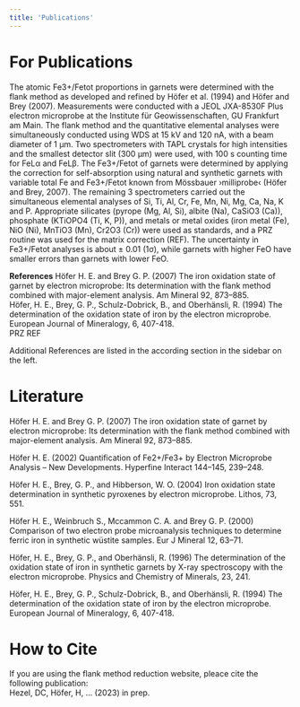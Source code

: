 ```yaml
---
title: 'Publications'
---
```


# For Publications
The atomic Fe3+/Fetot proportions in garnets were determined with the flank method as developed and refined by Höfer et al. (1994) and Höfer and Brey (2007). Measurements were conducted with a JEOL JXA-8530F Plus electron microprobe at the Institute für Geowissenschaften, GU Frankfurt am Main. The flank method and the quantitative elemental analyses were simultaneously conducted using WDS at 15 kV and 120 nA, with a beam diameter of 1 μm. Two spectrometers with TAPL crystals for high intensities and the smallest detector slit (300 μm) were used, with 100 s counting time for FeLα and FeLβ. The Fe3+/Fetot of garnets were determined by applying the correction for self-absorption using natural and synthetic garnets with variable total Fe and Fe3+/Fetot known from Mössbauer ›milliprobe‹ (Höfer and Brey, 2007). The remaining 3 spectrometers carried out the simultaneous elemental analyses of Si, Ti, Al, Cr, Fe, Mn, Ni, Mg, Ca, Na, K and P. Appropriate silicates (pyrope (Mg, Al, Si), albite (Na), CaSiO3 (Ca)), phosphate (KTiOPO4 (Ti, K, P)), and metals or metal oxides (iron metal (Fe), NiO (Ni), MnTiO3 (Mn), Cr2O3 (Cr)) were used as standards, and a PRZ routine was used for the matrix correction (REF). The uncertainty in Fe3+/Fetot analyses is about ± 0.01 (1σ), while garnets with higher FeO have smaller errors than garnets with lower FeO.


**References**
Höfer H. E. and Brey G. P. (2007) The iron oxidation state of garnet by electron microprobe: Its determination with the flank method combined with major-element analysis. Am Mineral 92, 873–885.\
Höfer, H. E., Brey, G. P., Schulz-Dobrick, B., and Oberhänsli, R. (1994) The determination of the oxidation state of iron by the electron microprobe. European Journal of Mineralogy, 6, 407-418.\
PRZ REF

Additional References are listed in the according section in the sidebar on the left.


# Literature

Höfer H. E. and Brey G. P. (2007) The iron oxidation state of garnet by electron microprobe: Its determination with the flank method combined with major-element analysis. Am Mineral 92, 873–885.

Höfer H. E. (2002) Quantification of Fe2+/Fe3+ by Electron Microprobe Analysis – New Developments. Hyperfine Interact 144–145, 239–248.

Höfer H. E., Brey, G. P., and Hibberson, W. O. (2004) Iron oxidation state determination in synthetic pyroxenes by electron microprobe. Lithos, 73, 551.

Höfer H. E., Weinbruch S., Mccammon C. A. and Brey G. P. (2000) Comparison of two electron probe microanalysis techniques to determine ferric iron in synthetic wüstite samples. Eur J Mineral 12, 63–71.

Höfer, H. E., Brey, G. P., and Oberhänsli, R. (1996) The determination of the oxidation state of iron in synthetic garnets by X-ray spectroscopy with the electron microprobe. Physics and Chemistry of Minerals, 23, 241.

Höfer, H. E., Brey, G. P., Schulz-Dobrick, B., and Oberhänsli, R. (1994) The determination of the oxidation state of iron by the electron microprobe. European Journal of Mineralogy, 6, 407-418.


# How to Cite

If you are using the flank method reduction website, pleace cite the following publication:\
Hezel, DC, Höfer, H, ... (2023) in prep.